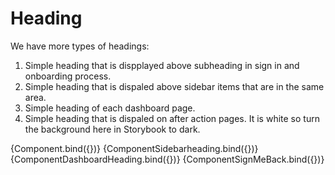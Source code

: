 
<Meta title="Elements/Heading" component={Heading} />

# Heading

We have more types of headings:

1. Simple heading that is dispplayed above subheading in sign in and onboarding process.
2. Simple heading that is dispaled above sidebar items that are in the same area.
3. Simple heading of each dashboard page.
4. Simple heading that is dispaled on after action pages. It is white so turn the background here in Storybook to dark.


<Canvas>
  <Story
    name="Default"
    args={{
      text: "Start to improve your work environment!",
    }}
  >
    {Component.bind({})}
  </Story>
  <Story
    name="Sidebar"
    args={{
      text: "Menu",
    }}
  >
    {ComponentSidebarheading.bind({})}
  </Story>
  <Story
    name="Dashboard"
    args={{
      text: "Dashboard",
    }}
  >
    {ComponentDashboardHeading.bind({})}
  </Story>
  <Story
    name="After Action"
    args={{
      text: "We will look forward to seeing you again sometime... 👋",
    }}
  >
    {ComponentSignMeBack.bind({})}
  </Story>
</Canvas>
